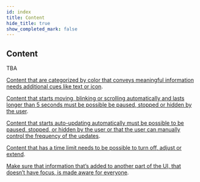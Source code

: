 ```yaml
---
id: index
title: Content
hide_title: true
show_completed_mark: false
---
```



<Card icon="📖">

## Content

TBA

</Card>

<ProgressBar />


<CategoryItem id="categorized-by-color">

[Content that are categorized by color that conveys meaningful information needs additional cues like text or icon](categorized-by-color).

</CategoryItem>


<CategoryItem id="moving-content">

[Content that starts moving, blinking or scrolling automatically and lasts longer than 5 seconds must be possible be paused, stopped or hidden by the user](moving-content).

</CategoryItem>


<CategoryItem id="auto-updating-content">

[Content that starts auto-updating automatically must be possible to be paused, stopped, or hidden by the user or that the user can manually control the frequency of the updates](auto-updating-content).

</CategoryItem>


<CategoryItem id="content-time-limit">

[Content that has a time limit needs to be possible to turn off, adjust or extend](content-time-limit).

</CategoryItem>


<CategoryItem id="aware-everyone">

[Make sure that information that’s added to another part of the UI, that doesn’t have focus, is made aware for everyone](aware-everyone).

</CategoryItem>